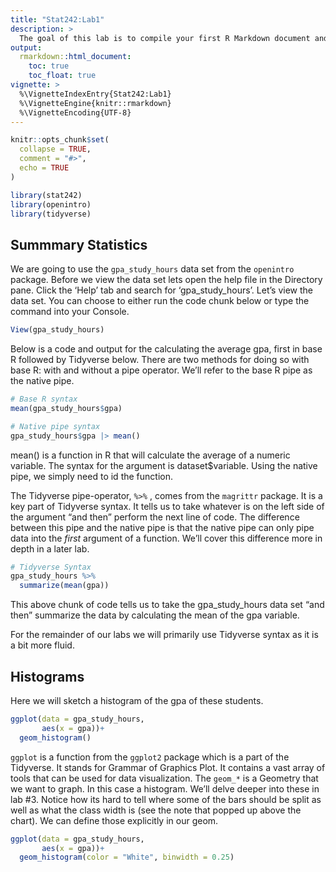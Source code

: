 ```yaml
---
title: "Stat242:Lab1"
description: >
  The goal of this lab is to compile your first R Markdown document and get a sneak peak of what we'll be doing in a future lab.
output: 
  rmarkdown::html_document:
    toc: true
    toc_float: true
vignette: >
  %\VignetteIndexEntry{Stat242:Lab1}
  %\VignetteEngine{knitr::rmarkdown}
  %\VignetteEncoding{UTF-8}
---
```


```r
knitr::opts_chunk$set(
  collapse = TRUE,
  comment = "#>",
  echo = TRUE
)
```

```r
library(stat242)
library(openintro)
library(tidyverse)
```

## Summmary Statistics
We are going to use the `gpa_study_hours` data set from the `openintro` package. Before we view the data set lets open the help file in the Directory pane. Click the 'Help' tab and search for 'gpa_study_hours'. Let's view the data set. You can choose to either run the code chunk below or type the command into your Console. 

```r
View(gpa_study_hours)
```

Below is a code and output for the calculating the average gpa, first in base R followed by Tidyverse below. There are two methods for doing so with base R: with and without a pipe operator. We'll refer to the base R pipe as the native pipe.

```r
# Base R syntax
mean(gpa_study_hours$gpa)

# Native pipe syntax
gpa_study_hours$gpa |> mean()
```
mean() is a function in R that will calculate the average of a numeric variable. The syntax for the argument is dataset$variable. Using the native pipe, we simply need to id the function.

The Tidyverse pipe-operator, `%>%` , comes from the `magrittr` package. It is a key part of Tidyverse syntax. It tells us to take whatever is on the left side of the argument "and then" perform the next line of code. The difference between this pipe and the native pipe is that the native pipe can only pipe data into the *first* argument of a function. We'll cover this difference more in depth in a later lab.

```r
# Tidyverse Syntax
gpa_study_hours %>% 
  summarize(mean(gpa))
```
This above chunk of code tells us to take the gpa_study_hours data set "and then" summarize the data by calculating the mean of the gpa variable. 

For the remainder of our labs we will primarily use Tidyverse syntax as it is a bit more fluid.

## Histograms

Here we will sketch a histogram of the gpa of these students. 

```r
ggplot(data = gpa_study_hours, 
       aes(x = gpa))+
  geom_histogram()
```

`ggplot` is a function from the `ggplot2` package which is a part of the Tidyverse. It stands for Grammar of Graphics Plot. It contains a vast array of tools that can be used for data visualization. The `geom_*` is a Geometry that we want to graph. In this case a histogram. We'll delve deeper into these in lab #3. Notice how its hard to tell where some of the bars should be split as well as what the class width is (see the note that popped up above the chart). We can define those explicitly in our geom. 

```r
ggplot(data = gpa_study_hours, 
       aes(x = gpa))+
  geom_histogram(color = "White", binwidth = 0.25)
```
